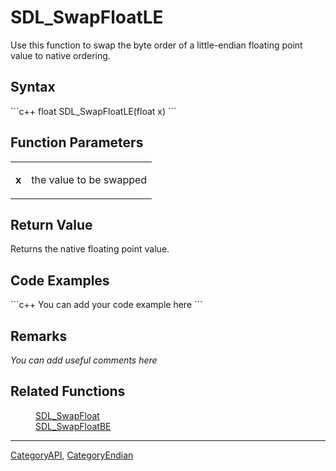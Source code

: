 <!-- pragma section-numbers off -->
<!-- pragma disable-camelcase -->

= SDL_SwapFloatLE =
Use this function to swap the byte order of a little-endian floating point value to native ordering.


== Syntax ==
```c++
float SDL_SwapFloatLE(float x)
```

== Function Parameters ==
{|
|'''x'''
|the value to be swapped
|}

== Return Value ==
Returns the native floating point value.

== Code Examples ==
```c++
You can add your code example here
```

== Remarks ==
''You can add useful comments here''

== Related Functions ==
:[[SDL_SwapFloat]]
:[[SDL_SwapFloatBE]]

----
[[CategoryAPI]], [[CategoryEndian]]
